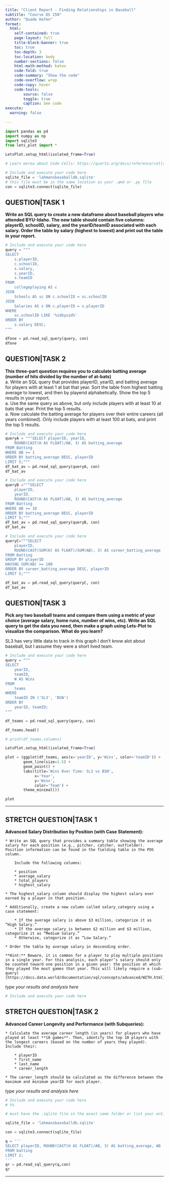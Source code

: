 ```yaml
---
title: "Client Report - Finding Relationships in Baseball"
subtitle: "Course DS 250"
author: "Quade Hafen"
format:
  html:
    self-contained: true
    page-layout: full
    title-block-banner: true
    toc: true
    toc-depth: 3
    toc-location: body
    number-sections: false
    html-math-method: katex
    code-fold: true
    code-summary: "Show the code"
    code-overflow: wrap
    code-copy: hover
    code-tools:
        source: false
        toggle: true
        caption: See code
execute: 
  warning: false
    
---
```


```python
import pandas as pd 
import numpy as np
import sqlite3
from lets_plot import *

LetsPlot.setup_html(isolated_frame=True)
```


```python
# Learn morea about Code Cells: https://quarto.org/docs/reference/cells/cells-jupyter.html

# Include and execute your code here
sqlite_file = 'lahmansbaseballdb.sqlite'
# this file must be in the same location as your .qmd or .py file
con = sqlite3.connect(sqlite_file)
```

## QUESTION|TASK 1

__Write an SQL query to create a new dataframe about baseball players who attended BYU-Idaho. The new table should contain five columns: playerID, schoolID, salary, and the yearID/teamID associated with each salary. Order the table by salary (highest to lowest) and print out the table in your report.__  



```python
# Include and execute your code here
query = """
SELECT
    s.playerID,
    c.schoolID,
    s.salary,
    s.yearID,
    s.teamID
FROM
    collegeplaying AS c
JOIN
    Schools AS sc ON c.schoolID = sc.schoolID
JOIN
    Salaries AS s ON c.playerID = s.playerID
WHERE
    sc.schoolID LIKE '%idbyuid%'
ORDER BY
    s.salary DESC;
"""

dfone = pd.read_sql_query(query, con)
dfone

```


## QUESTION|TASK 2

__This three-part question requires you to calculate batting average (number of hits divided by the number of at-bats)__  
    a. Write an SQL query that provides playerID, yearID, and batting average for players with at least 1 at bat that year. Sort the table from highest batting average to lowest, and then by playerid alphabetically. Show the top 5 results in your report.  
    a. Use the same query as above, but only include players with at least 10 at bats that year. Print the top 5 results.  
    a. Now calculate the batting average for players over their entire careers (all years combined). Only include players with at least 100 at bats, and print the top 5 results.  



```python
# Include and execute your code here
queryA = """SELECT playerID, yearID,
    ROUND(CAST(H AS FLOAT)/AB, 3) AS batting_average
FROM Batting
WHERE AB >= 1
ORDER BY batting_average DESC, playerID
LIMIT 5;"""
df_bat_av = pd.read_sql_query(queryA, con)
df_bat_av
```

```python
# Include and execute your code here
queryB ="""SELECT 
    playerID, 
    yearID, 
    ROUND(CAST(H AS FLOAT)/AB, 3) AS batting_average
FROM Batting
WHERE AB >= 10
ORDER BY batting_average DESC, playerID
LIMIT 5;"""
df_bat_av = pd.read_sql_query(queryB, con)
df_bat_av


```

```python
# Include and execute your code here
queryC="""SELECT 
    playerID, 
    ROUND(CAST(SUM(H) AS FLOAT)/SUM(AB), 3) AS career_batting_average
FROM Batting
GROUP BY playerID
HAVING SUM(AB) >= 100
ORDER BY career_batting_average DESC, playerID
LIMIT 5;"""

df_bat_av = pd.read_sql_query(queryC, con)
df_bat_av

```


## QUESTION|TASK 3

__Pick any two baseball teams and compare them using a metric of your choice (average salary, home runs, number of wins, etc). Write an SQL query to get the data you need, then make a graph using Lets-Plot to visualize the comparison. What do you learn?__

SL3 has very little data to track in this graph I don't know alot about baseball, but I assume they were a short lived team.


```python
# Include and execute your code here
query = """
SELECT
    yearID,
    teamID,
    W AS Wins
FROM
    teams
WHERE
    teamID IN ('SL3', 'BSN') 
ORDER BY
    yearID, teamID;
"""

df_teams = pd.read_sql_query(query, con)

df_teams.head()

# print(df_teams.columns)

LetsPlot.setup_html(isolated_frame=True)

plot = (ggplot(df_teams, aes(x='yearID', y='Wins', color='teamID')) +
        geom_line(size=1.5) +
        geom_point() +
        labs(title='Wins Over Time: SL3 vs BSN',
             x='Year',
             y='Wins',
             color='Team') +
        theme_minimal())

plot


```

---

## STRETCH QUESTION|TASK 1

__Advanced Salary Distribution by Position (with Case Statement):__  

    * Write an SQL query that provides a summary table showing the average salary for each position (e.g., pitcher, catcher, outfielder). Position information can be found in the fielding table in the POS column. 
    
        Include the following columns:

        * position
        * average_salary
        * total_players
        * highest_salary  

    * The highest_salary column should display the highest salary ever earned by a player in that position. 

    * Additionally, create a new column called salary_category using a case statement:  

        * If the average salary is above $3 million, categorize it as “High Salary.”
        * If the average salary is between $2 million and $3 million, categorize it as “Medium Salary.”
        * Otherwise, categorize it as “Low Salary.”  

    * Order the table by average salary in descending order.

    **Hint:** Beware, it is common for a player to play multiple positions in a single year. For this analysis, each player’s salary should only be counted toward one position in a given year: the position at which they played the most games that year. This will likely require a (sub-query)[https://docs.data.world/documentation/sql/concepts/advanced/WITH.html].

    

_type your results and analysis here_

```python
# Include and execute your code here


```


## STRETCH QUESTION|TASK 2

__Advanced Career Longevity and Performance (with Subqueries):__

    * Calculate the average career length (in years) for players who have played at least **10 games**. Then, identify the top 10 players with the longest careers (based on the number of years they played). Include their: 

        * playerID
        * first_name
        * last_name
        * career_length

    * The career_length should be calculated as the difference between the maximum and minimum yearID for each player.  

_type your results and analysis here_

```python
# Include and execute your code here
# %%

# must have the .sqlite file in the exact same folder or list your entire path to the file.

sqlite_file = 'lahmansbaseballdb.sqlite'

con = sqlite3.connect(sqlite_file)

q = '''
SELECT playerID, ROUND(CAST(H AS FLOAT)/AB, 3) AS batting_average, AB
FROM batting
LIMIT 2;
'''
qr = pd.read_sql_query(q,con)
qr

```

---

